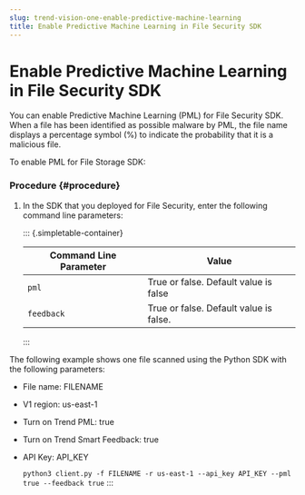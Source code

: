 ```yaml
---
slug: trend-vision-one-enable-predictive-machine-learning
title: Enable Predictive Machine Learning in File Security SDK
---
```

# Enable Predictive Machine Learning in File Security SDK

You can enable Predictive Machine Learning (PML) for File Security SDK. When a file has been identified as possible malware by PML, the file name displays a percentage symbol (%) to indicate the probability that it is a malicious file.

To enable PML for File Storage SDK:

### Procedure {#procedure}

1.  In the SDK that you deployed for File Security, enter the following command line parameters:

    ::: {.simpletable-container}
    <table id="GUID-BED80320-70E5-47C4-9530-CC26073D469D-blzr2i__choicetable_crx_qlk_w1c" class="choicetable" data-border="1">
    <thead>
    <tr class="chhead table-header-style">
    <th class="choptionhd">Command Line Parameter</th>
    <th class="chdeschd">Value</th>
    </tr>
    </thead>
    <tbody>
    <tr class="chrow">
    <td class="choption"><code>pml</code></td>
    <td class="chdesc">True or false. Default value is false</td>
    </tr>
    <tr class="chrow">
    <td class="choption"><code>feedback</code></td>
    <td class="chdesc">True or false. Default value is false.</td>
    </tr>
    </tbody>
    </table>
    :::

The following example shows one file scanned using the Python SDK with the following parameters:

- File name: FILENAME

- V1 region: us-east-1

- Turn on Trend PML: true

- Turn on Trend Smart Feedback: true

- API Key: API_KEY

  `python3 client.py -f FILENAME -r us-east-1 --api_key API_KEY --pml true --feedback true`
:::
